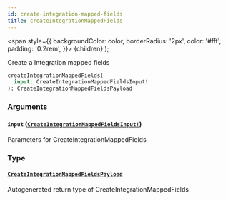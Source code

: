 ```yaml
---
id: create-integration-mapped-fields
title: createIntegrationMappedFields
---
```


<span
style={{
      backgroundColor: color,
      borderRadius: '2px',
      color: '#fff',
      padding: '0.2rem',
    }}>
{children}
</span>
);

Create a Integration mapped fields

```graphql
createIntegrationMappedFields(
  input: CreateIntegrationMappedFieldsInput!
): CreateIntegrationMappedFieldsPayload

```

### Arguments

#### `input` ([`CreateIntegrationMappedFieldsInput!`](/api/graphql/documentation/inputs/create-integration-mapped-fields-input))

Parameters for CreateIntegrationMappedFields

### Type

#### [`CreateIntegrationMappedFieldsPayload`](/api/graphql/documentation/objects/create-integration-mapped-fields-payload)

Autogenerated return type of CreateIntegrationMappedFields

